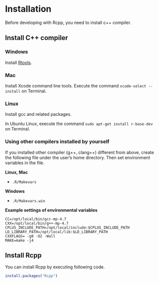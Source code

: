 # Installation

Before developing with Rcpp, you need to install c++ compiler.

## Install C++ compiler

### Windows

Install [Rtools](https://cran.r-project.org/bin/windows/Rtools/index.html).

### Mac

Install Xcode command line tools. Execute the command `xcode-select --install` on Terminal.

### Linux

Install gcc and related packages. 

In Ubuntu Linux, execute the command `sudo apt-get install r-base-dev` on Terminal.


### Using other compilers installed by yourself

If you installed other compiler (g++, clang++) different from above, create the following file under the user's home directory. Then set environment variables in the file.

**Linux, Mac**

* `.R/Makevars`

**Windows**

* `.R/Makevars.win`

**Example settings of environmental variables**

```
CC=/opt/local/bin/gcc-mp-4.7
CXX=/opt/local/bin/g++-mp-4.7
CPLUS_INCLUDE_PATH=/opt/local/include:$CPLUS_INCLUDE_PATH
LD_LIBRARY_PATH=/opt/local/lib:$LD_LIBRARY_PATH
CXXFLAGS= -g0 -O2 -Wall
MAKE=make -j4
```


## Install Rcpp

You can install Rcpp by executing following code.

```r
install.packages("Rcpp")
```

